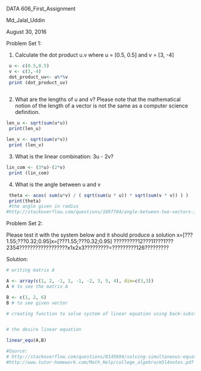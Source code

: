 DATA 606_First_Assignment

Md_Jalal_Uddin

August 30, 2016

Problem Set 1:

1. Calculate the dot product u.v where u = [0.5, 0.5] and v = [3, -4]

```{r}

 u <- c(0.5,0.5)
 v <- c(3,-4)
 dot_product_uv<- u%*%v
 print (dot_product_uv)
    
```

2. What are the lengths of u and v? Please note that the mathematical notion of the length of a vector is not the same as a computer science definition.

```{r}
len_u <- sqrt(sum(u*u))
 print(len_u)

len_v <- sqrt(sum(v*v))
 print (len_v)

```

 3. What is the linear combination: 3u - 2v? 
 
```{r}
lin_com <- (3*u)-(2*v)
 print (lin_com)

```

4. What is the angle between u and v

```{r}
 theta <- acos( sum(u*v) / ( sqrt(sum(u * u)) * sqrt(sum(v * v)) ) )  
 print(theta)
 #the angle given in radius 
#http://stackoverflow.com/questions/1897704/angle-between-two-vectors-in-r


```

Problem Set 2:



Please test it with the system below and it should produce a solution x=[???1.55;???0.32;0.95]x=[???1.55;???0.32;0.95]
?????????12???11???1???2354??????????????????x1x2x3?????????=?????????126?????????

Solution:

```{r}
# writing matrix A 

A <- array(c(1, 2, -1, 1, -1, -2, 3, 5, 4), dim=c(3,3))
A # to see the matrix A
```

 
```{r}
B <- c(1, 2, 6)
B # to see given vector

```


```{r}
# creating function to solve system of linear equation using back-substitution


# the desire linear equation

linear_equ(A,B)

#Source: 
# http://stackoverflow.com/questions/8145694/solving-simultaneous-equations-with-r
#http://www.tutor-homework.com/Math_Help/college_algebra/m5l4notes.pdf
```
